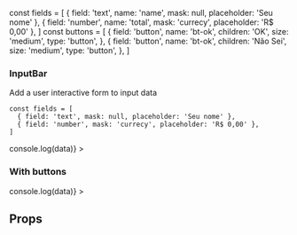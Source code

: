 

const fields = [
  { field: 'text', name: 'name', mask: null, placeholder: 'Seu nome' },
  { field: 'number', name: 'total', mask: 'currecy', placeholder: 'R$ 0,00' },
]
const buttons = [
  {
    field: 'button',
    name: 'bt-ok',
    children: 'OK',
    size: 'medium',
    type: 'button',
  },
  {
    field: 'button',
    name: 'bt-ok',
    children: 'Não Sei',
    size: 'medium',
    type: 'button',
  },
]

<Meta title="Organisms|Chat/InputBar" component={InputBar} />

### InputBar

Add a user interactive form to input data

```
const fields = [
  { field: 'text', mask: null, placeholder: 'Seu nome' },
  { field: 'number', mask: 'currecy', placeholder: 'R$ 0,00' },
]
```

<Preview>
  <Story name="With input list">
    <Grid columns={1}>
      <InputBar
        fields={fields}
        onSubmit={(data) => console.log(data)}
      ></InputBar>
    </Grid>
  </Story>
</Preview>

### With buttons

<Preview>
  <Story name="With buttons list">
    <Grid columns={1}>
      <InputBar
        buttons={buttons}
        onSubmit={(data) => console.log(data)}
      ></InputBar>
    </Grid>
  </Story>
</Preview>

## Props

<Props of={InputBar} />
